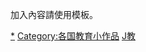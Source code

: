 {{Catnav|頁面分類|各種主題的頁面分類|按國家分類|各國教育|法國教育}}
{{Catnav|頁面分類|人類社會|文化|教育|教育小作品}}

{{hidden category}}

加入內容請使用{{tl|法國教育小作品}}模板。

[[Category:法國教育|*]]
[[Category:各国教育小作品|Category:各国教育小作品]]
[[Category:法國小作品|J教]]
